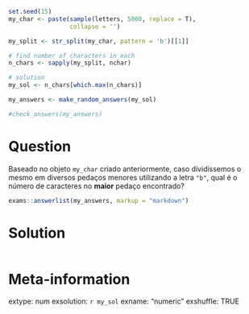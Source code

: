 ```r
set.seed(15)
my_char <- paste(sample(letters, 5000, replace = T), 
                 collapse = '')

my_split <- str_split(my_char, pattern = 'b')[[1]]

# find number of characters in each
n_chars <- sapply(my_split, nchar)

# solution
my_sol <- n_chars[which.max(n_chars)]
```

```r
my_answers <- make_random_answers(my_sol)

#check_answers(my_answers)
```


Question
========

Baseado no objeto `my_char` criado anteriormente, caso dividíssemos o mesmo em diversos pedaços menores utilizando a letra `"b"`, qual é o número de caracteres no **maior** pedaço encontrado?

```r
exams::answerlist(my_answers, markup = "markdown")
```

Solution
================

```r
```

Meta-information
================
extype: num
exsolution: `r my_sol`
exname: "numeric "
exshuffle: TRUE

